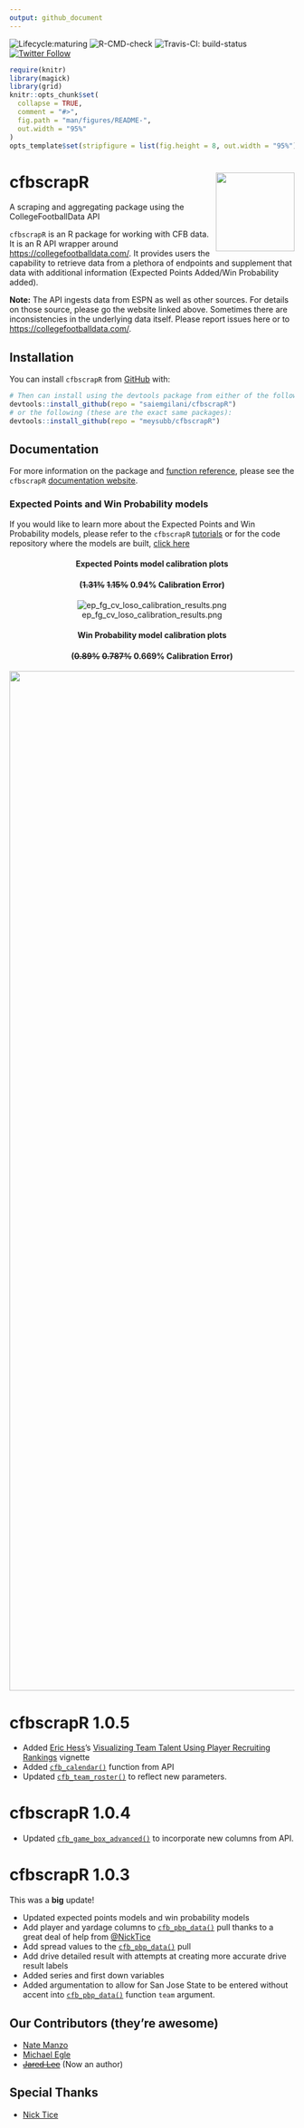 ```yaml
---
output: github_document
---
```


<!-- README.md is generated from README.Rmd. Please edit that file -->
<!-- badges: start -->

![Lifecycle:maturing](https://img.shields.io/badge/lifecycle-maturing-blue.svg)
![R-CMD-check](https://github.com/saiemgilani/cfbscrapR/workflows/R-CMD-check/badge.svg)
![Travis-CI: build-status](https://travis-ci.com/saiemgilani/cfbscrapR.svg?token=BxsozfUD3VCvCzzJpdFf&branch=master) [![Twitter Follow](https://img.shields.io/twitter/follow/cfbscrapR?style=social)](https://twitter.com/cfbscrapR) <!-- badges: end -->



```r
require(knitr)
library(magick)
library(grid)
knitr::opts_chunk$set(
  collapse = TRUE,
  comment = "#>",
  fig.path = "man/figures/README-",
  out.width = "95%"
)
opts_template$set(stripfigure = list(fig.height = 8, out.width = "95%"))
```

# cfbscrapR <a href='http://saiemgilani.github.io/cfbscrapR'><img src='man/figures/logo.png' align="right" height="139" /></a>

A scraping and aggregating package using the CollegeFootballData API

`cfbscrapR` is an R package for working with CFB data. It is an R API wrapper around <https://collegefootballdata.com/>. It provides users the capability to retrieve data from a plethora of endpoints and supplement that data with additional information (Expected Points Added/Win Probability added).

**Note:** The API ingests data from ESPN as well as other sources. For details on those source, please go the website linked above. Sometimes there are inconsistencies in the underlying data itself. Please report issues here or to <https://collegefootballdata.com/>.

## **Installation**

You can install `cfbscrapR` from [GitHub](https://github.com/saiemgilani/cfbscrapR) with:

``` r
# Then can install using the devtools package from either of the following:
devtools::install_github(repo = "saiemgilani/cfbscrapR")
# or the following (these are the exact same packages):
devtools::install_github(repo = "meysubb/cfbscrapR")
```

## **Documentation**

For more information on the package and [function reference](https://saiemgilani.github.io/cfbscrapR/reference/index.html), please see the `cfbscrapR` [documentation website](https://saiemgilani.github.io/cfbscrapR/).

### **Expected Points and Win Probability models**

If you would like to learn more about the Expected Points and Win Probability models, please refer to the `cfbscrapR` [tutorials](https://saiemgilani.github.io/cfbscrapR/articles/index.html) or for the code repository where the models are built, [click here](https://github.com/meysubb/cfbscrapR-MISC) <center>

#### **Expected Points model calibration plots**

#### (~~1.31%~~ ~~1.15%~~ 0.94% Calibration Error)

![ep\_fg\_cv\_loso\_calibration\_results.png](https://github.com/saiemgilani/cfbscrapR/blob/master/man/figures/ep_fg_cv_loso_calibration_results.png?raw=true)

</center>

<center>


#### **Win Probability model calibration plots**

#### (~~0.89%~~ ~~0.787%~~ 0.669% Calibration Error)


<img src="https://github.com/saiemgilani/cfbscrapR/blob/master/man/figures/wp_cv_loso_calibration_results.png?raw=true" alt="wp_cv_loso_calibration_results.png" width="1800"/>

</center>

# **cfbscrapR 1.0.5**
-  Added [Eric Hess](https://twitter.com/arbitanalytics)'s [Visualizing Team Talent Using Player Recruiting Rankings](https://saiemgilani.github.io/cfbscrapR/articles/nth-rated-recruit.html) vignette
-  Added [`cfb_calendar()`](https://saiemgilani.github.io/cfbscrapR/reference/cfb_calendar.html) function from API
-  Updated [`cfb_team_roster()`](https://saiemgilani.github.io/cfbscrapR/reference/cfb_team_roster.html) to reflect new parameters.

# **cfbscrapR 1.0.4**

-  Updated [`cfb_game_box_advanced()`](https://saiemgilani.github.io/cfbscrapR/reference/cfb_game_box_advanced.html) to incorporate new columns from API.

# **cfbscrapR 1.0.3**

This was a **big** update!

-   Updated expected points models and win probability models
-   Add player and yardage columns to [`cfb_pbp_data()`](https://saiemgilani.github.io/cfbscrapR/reference/cfb_pbp_data.html) pull thanks to a great deal of help from [\@NickTice](https://github.com/NickTice)
-   Add spread values to the [`cfb_pbp_data()`](https://saiemgilani.github.io/cfbscrapR/reference/cfb_pbp_data.html) pull
-   Add drive detailed result with attempts at creating more accurate drive result labels
-   Added series and first down variables
-   Added argumentation to allow for San Jose State to be entered without accent into [`cfb_pbp_data()`](https://saiemgilani.github.io/cfbscrapR/reference/cfb_pbp_data.html) function ```team``` argument.


## **Our Contributors (they're awesome)**

-   [Nate Manzo](https://twitter.com/cfbnate)
-   [Michael Egle](https://twitter.com/deceptivespeed_)
-   ~~[Jared Lee](https://twitter.com/JaredDLee)~~ (Now an author)

## **Special Thanks**

-   [Nick Tice](https://github.com/NickTice)
